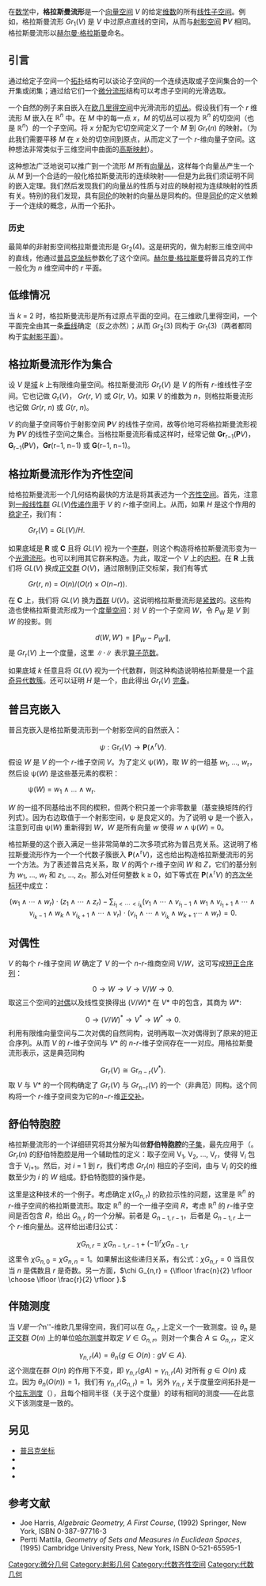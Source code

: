 在[[数学|数学]]中，'''格拉斯曼流形'''是一个[[向量空间|向量空间]] ''V'' 的给定[[维数|维数]]的所有[[线性子空间|线性子空间]]。例如，格拉斯曼流形 ''Gr''<sub>1</sub>(''V'') 是 ''V'' 中过原点直线的空间，从而与[[射影空间|射影空间]] '''P'''''V'' 相同。格拉斯曼流形以[[赫尔曼·格拉斯曼|赫尔曼·格拉斯曼]]命名。

== 引言 ==
通过给定子空间一个[[拓扑结构|拓扑]]结构可以谈论子空间的一个连续选取或子空间集合的一个开集或闭集；通过给它们一个[[微分流形|微分流形]]结构可以考虑子空间的光滑选取。

一个自然的例子来自嵌入在[[欧几里得空间|欧几里得空间]]中光滑流形的[[切丛|切丛]]。假设我们有一个 ''r'' 维流形 ''M'' 嵌入在 <math>\mathbb{R}^n</math> 中。在 ''M'' 中的每一点 ''x''，''M'' 的切丛可以视为 <math>\mathbb{R}^n</math> 的切空间（也是 <math>\mathbb{R}^n</math>）的一个子空间。将 ''x'' 分配为它切空间定义了一个 ''M'' 到 ''Gr''<sub>''r''</sub>(''n'') 的映射。（为此我们需要平移 ''M'' 在 ''x'' 处的切空间到原点，从而定义了一个 ''r''-维向量子空间。这种想法非常类似于三维空间中曲面的[[高斯映射|高斯映射]]）。

这种想法广泛地说可以推广到一个流形 ''M'' 所有[[向量丛|向量丛]]，这样每个向量丛产生一个从 ''M'' 到一个合适的一般化格拉斯曼流形的连续映射——但是为此我们须证明不同的嵌入定理。我们然后发现我们的向量丛的性质与对应的映射视为连续映射的性质有关。特别的我们发现，具有[[同伦|同伦]]的映射的向量丛是同构的。但是[[同伦|同伦]]的定义依赖于一个连续的概念，从而一个拓扑。

=== 历史 ===
最简单的非射影空间格拉斯曼流形是 <math>\mathrm{Gr}_2(4)</math>。这是{{Link-en|尤里乌斯·普吕克|Julius Plücker}}研究的，做为射影三维空间中的直线，他通过[[普吕克坐标|普吕克坐标]]参数化了这个空间。[[赫尔曼·格拉斯曼|赫尔曼·格拉斯曼]]将普吕克的工作一般化为 ''n'' 维空间中的 ''r'' 平面。

== 低维情况 ==
当 ''k'' = 2 时，格拉斯曼流形是所有过原点平面的空间。在三维欧几里得空间，一个平面完全由其一条[[垂线|垂线]]确定（反之亦然）；从而 ''Gr''<sub>2</sub>(3) 同构于 ''Gr''<sub>1</sub>(3)（两者都同构于[[实射影平面|实射影平面]]）。

== 格拉斯曼流形作为集合 ==
设 ''V'' 是[[体_(数学)|域]] ''k'' 上有限维向量空间。格拉斯曼流形 ''Gr''<sub>r</sub>(''V'') 是 ''V'' 的所有 ''r''-维线性子空间。它也记做 ''G''<sub>r</sub>(''V'')， ''Gr''(''r'', ''V'') 或 ''G''(''r'', ''V'')。如果 ''V'' 的维数为 ''n''，则格拉斯曼流形也记做 ''Gr''(''r'', ''n'') 或 ''G''(''r'', ''n'')。

''V'' 的向量子空间等价于射影空间 '''P'''''V'' 的线性子空间，故等价地可将格拉斯曼流形视为 '''P'''''V'' 的线性子空间之集合。当格拉斯曼流形看成这样时，经常记做 '''Gr'''<sub>r−1</sub>('''P'''''V'')，'''G'''<sub>r−1</sub>('''P'''''V'')，'''Gr'''(r−1, n−1) 或 '''G'''(r−1, n−1)。

== 格拉斯曼流形作为齐性空间 ==
给格拉斯曼流形一个几何结构最快的方法是将其表述为一个[[齐性空间|齐性空间]]。首先，注意到[[一般线性群|一般线性群]] ''GL''(''V'')[[传递作用|传递]][[群作用|作用]]于 ''V'' 的 ''r''-维子空间上。从而，如果 ''H'' 是这个作用的[[群作用#轨道和稳定子|稳定子]]，我们有：
:''Gr''<sub>r</sub>(''V'') = ''GL''(''V'')/''H''.

如果底域是 '''R''' 或 '''C''' 且将 ''GL''(''V'') 视为一个[[李群|李群]]，则这个构造将格拉斯曼流形变为一个[[光滑流形|光滑流形]]。也可以利用其它群来构造。为此，取定一个 ''V'' 上的[[内积|内积]]。在 '''R''' 上我们将 ''GL''(''V'') 换成[[正交群|正交群]] ''O''(''V'')，通过限制到正交标架，我们有等式
:''Gr''(''r'', ''n'') = ''O''(''n'')/(''O''(''r'') × ''O''(''n''−''r'')).
在 '''C''' 上，我们将 ''GL''(''V'') 换为[[酉群|酉群]] ''U''(''V'')。这说明格拉斯曼流形是[[紧致|紧致]]的。这些构造也使格拉斯曼流形成为一个[[度量空间|度量空间]]：对 ''V'' 的一个子空间 ''W''，令 ''P''<sub>W</sub> 是 ''V'' 到 ''W'' 的投影。则
:<math>d(W, W') = \lVert P_W - P_{W'} \rVert,</math>
是 ''Gr''<sub>r</sub>(''V'') 上一个度量，这里 <math>\lVert\cdot\rVert</math> 表示[[算子范数|算子范数]]。

如果底域 ''k'' 任意且将 ''GL''(''V'') 视为一个代数群，则这种构造说明格拉斯曼是一个[[代数簇的奇异点|非奇异]][[代数簇|代数簇]]。还可以证明 ''H'' 是一个{{Link-en|抛物型子群|parabolic subgroup}}，由此得出 ''Gr''<sub>r</sub>(''V'') [[完备代数簇|完备]]。

== 普吕克嵌入 ==
{{main|普吕克嵌入}}
普吕克嵌入是格拉斯曼流形到一个射影空间的自然嵌入：
:<math>\psi : \mbox{Gr}_r(V) \rightarrow \mathbf{P}(\wedge^r V).</math>
假设 ''W'' 是 ''V'' 的一个 ''r''-维子空间 ''V''。为了定义 ψ(''W'')，取 ''W'' 的一组基  ''w''<sub>1</sub>, ..., ''w''<sub>r</sub>，然后设 ψ(''W'') 是这些基元素的楔积：
:ψ(''W'') = ''w''<sub>1</sub> ∧ ... ∧ w<sub>r</sub>.
''W'' 的一组不同基给出不同的楔积，但两个积只差一个非零数量（基变换矩阵的行列式）。因为右边取值于一个射影空间，ψ 是良定义的。为了说明 ψ 是一个嵌入，注意到可由 ψ(''W'') 重新得到 ''W''，''W'' 是所有向量 ''w'' 使得 ''w'' ∧ ψ(''W'') = 0。

格拉斯曼的这个嵌入满足一些非常简单的二次多项式称为普吕克关系。这说明了格拉斯曼流形作为一个一个代数子簇嵌入 '''P'''(∧<sup>r</sup>''V'')，这也给出构造格拉斯曼流形的另一个方法。为了表述普吕克关系，取 ''V'' 的两个 ''r''-维子空间 ''W'' 和 ''Z''，它们的基分别为 ''w''<sub>1</sub>, ..., ''w''<sub>r</sub> 和 ''z''<sub>1</sub>, ..., ''z''<sub>r</sub>。那么对任何整数 k ≥ 0，如下等式在 '''P'''(∧<sup>r</sup>''V'') 的[[齐次坐标环|齐次坐标环]]中成立：
:<math>(w_1 \wedge \cdots \wedge w_r)\cdot(z_1 \wedge \cdots \wedge z_r) - \sum_{i_1 < \cdots < i_k} (v_1 \wedge \cdots \wedge v_{i_1 - 1} \wedge w_1 \wedge v_{i_1 + 1} \wedge \cdots \wedge v_{i_k - 1} \wedge w_k \wedge v_{i_k + 1} \wedge \cdots \wedge v_r)\cdot(v_{i_1} \wedge \cdots \wedge v_{i_k} \wedge w_{k+1} \cdots \wedge w_r) = 0.</math>

== 对偶性 ==
''V'' 的每个 ''r''-维子空间 ''W'' 确定了 ''V'' 的一个 ''n''-''r''-维商空间 ''V''/''W''，这可写成[[短正合序列|短正合序列]]：
:<math>0 \to W \to V \to V/W \to 0.</math>
取这三个空间的[[对偶空间|对偶]]以及线性变换得出 (''V''/''W'')* 在 ''V''* 中的包含，其商为 ''W''*:
:<math>0 \to (V/W)^* \to V^* \to W^* \to 0.</math>
利用有限维向量空间与二次对偶的自然同构，说明再取一次对偶得到了原来的短正合序列。从而 ''V'' 的 ''r''-维子空间与 ''V''* 的 ''n''-''r''-维子空间存在一一对应。用格拉斯曼流形表示，这是典范同构
:<math>\mbox{Gr}_r(V) \cong \mbox{Gr}_{n-r}(V^*).</math>
取 ''V'' 与 ''V''* 的一个同构确定了 ''Gr''<sub>r</sub>(''V'') 与 ''Gr''<sub>n−r</sub>(''V'') 的一个（非典范）同构。这个同构将一个 ''r''-维子空间变为它的''n''−''r''-维[[正交补|正交补]]。

== 舒伯特胞腔 ==
格拉斯曼流形的一个详细研究将其分解为叫做'''舒伯特胞腔'''的[[子集|子集]]，最先应用于（{{Link-en|计数几何|enumerative geometry}}。''Gr''<sub>''r''</sub>(''n'') 的舒伯特胞腔是用一个辅助性的{{Link-en|旗 (线性代数)|flag (linear algebra)|旗}}定义：取子空间 V<sub>1</sub>, V<sub>2</sub>, ..., V<sub>''r''</sub>，使得 V<sub>''i''</sub> 包含于 V<sub>''i''+1</sub>。然后，对 ''i'' = 1 到 ''r''，我们考虑 ''Gr''<sub>''r''</sub>(''n'') 相应的子空间，由与 V<sub>''i''</sub> 的交的维数至少为 ''i'' 的 ''W'' 组成。舒伯特胞腔的操作是{{Link-en|舒伯特分析|Schubert calculus}}。

这里是这种技术的一个例子。考虑确定 <math> \chi(G_{n,r})</math> 的欧拉示性的问题，这里是 <math>\mathbb R^n</math> 的 ''r''-维子空间的格拉斯曼流形。取定 <math>\mathbb R^n</math> 的一个一维子空间 <math>R</math>，考虑 <math>\mathbb R^n</math> 的 ''r''-维子空间是否包含 <math>R</math>，给出 <math>G_{n,r}</math> 的一个分解。前者是 <math>G_{n-1,r-1}</math>，后者是 <math>G_{n-1,r}</math> 上一个 ''r''-维向量丛。这样给出递归公式：
:<math>\chi G_{n,r} = \chi G_{n-1,r-1} + (-1)^r \chi G_{n-1,r}\,</math>
这里令 <math>\chi G_{n,0} = \chi G_{n,n} = 1</math>。如果解出这些递归关系，有公式：<math>\chi G_{n,r} = 0</math> 当且仅当 <math>n</math> 是偶数且 <math>r</math> 是奇数。另一方面，<math>\chi G_{n,r} = {\lfloor \frac{n}{2} \rfloor \choose \lfloor \frac{r}{2} \rfloor }. </math>

== 伴随测度 ==
当 ''V'''' 是一个 ''n''-维欧几里得空间，我们可以在 <math> G_{n,r}</math> 上定义一个一致测度。设 <math>\theta_{n}</math> 是[[正交群|正交群]] <math>O(n)</math> 上的单位[[哈尔测度|哈尔测度]]并取定 <math>V\in G_{n,r}</math>。则对一个集合 <math>A\subseteq G_{n,r}</math>，定义
:<math> \gamma_{n,r}(A)=\theta_{n}\{g\in O(n):gV\in A\}.</math>
这个测度在群 <math>O(n)</math> 的作用下不变，即 <math>\gamma_{n,r}(gA)=\gamma_{n,r}(A)</math> 对所有 <math>g\in O(n)</math> 成立。因为 <math>\theta_{n}(O(n))=1</math>，我们有 <math>\gamma_{n,r}(G_{n,r})=1</math>。另外  <math>\gamma_{n,r}</math> 关于度量空间拓扑是一个[[拉东测度|拉东测度]]（{{lang|en|Radon measure}}），且每个相同半径（关于这个度量）的球有相同的测度——在此意义下该测度是一致的。

== 另见 ==
* [[普吕克坐标|普吕克坐标]]
* {{Link-en|旗流形|Flag manifold}}
* {{Link-en|拉格朗日格拉斯曼流形|Lagrangian Grassmannian}}
* {{Link-en|U(n)的分类空间|classifying space for U(n)}}

== 参考文献 ==
* Joe Harris, ''Algebraic Geometry, A First Course'', (1992) Springer, New York, ISBN 0-387-97716-3
* Pertti Mattila, ''Geometry of Sets and Measures in Euclidean Spaces'', (1995) Cambridge University Press, New York, ISBN 0-521-65595-1

{{DEFAULTSORT:Grassmannian}}
[[Category:微分几何|Category:微分几何]]
[[Category:射影几何|Category:射影几何]]
[[Category:代数齐性空间|Category:代数齐性空间]]
[[Category:代数几何|Category:代数几何]]